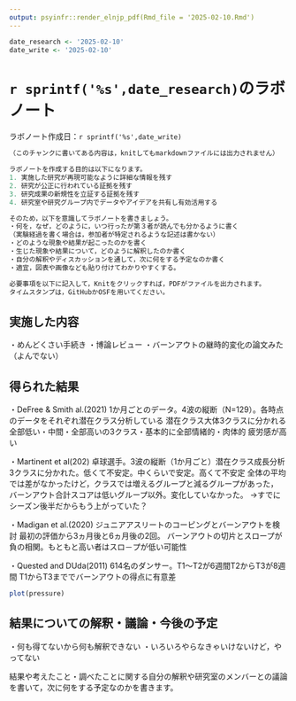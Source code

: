 ```yaml
---
output: psyinfr::render_elnjp_pdf(Rmd_file = '2025-02-10.Rmd')
---
```


```r
date_research <- '2025-02-10'
date_write <- '2025-02-10'
```

# `r sprintf('%s',date_research)`のラボノート

ラボノート作成日：`r sprintf('%s',date_write)`


```r
（このチャンクに書いてある内容は，knitしてもmarkdownファイルには出力されません）

ラボノートを作成する目的は以下になります。
1. 実施した研究が再現可能なように詳細な情報を残す
2. 研究が公正に行われている証拠を残す
3. 研究成果の新規性を立証する証拠を残す
4. 研究室や研究グループ内でデータやアイデアを共有し有効活用する

そのため，以下を意識してラボノートを書きましょう。
・何を，なぜ，どのように，いつ行ったが第３者が読んでも分かるように書く
（実験経過を書く場合は，参加者が特定されるような記述は書かない）
・どのような現象や結果が起こったのかを書く
・生じた現象や結果について，どのように解釈したのか書く
・自分の解釈やディスカッションを通して，次に何をする予定なのか書く
・適宜，図表や画像なども貼り付けてわかりやすくする。

必要事項を以下に記入して，Knitをクリックすれば，PDFがファイルを出力されます。
タイムスタンプは，GitHubかOSFを用いてください。
```

## 実施した内容
・めんどくさい手続き
・博論レビュー
・バーンアウトの継時的変化の論文みた（よんでない）

## 得られた結果

・DeFree & Smith al.(2021)
1か月ごとのデータ。4波の縦断（N=129）。各時点のデータをそれぞれ潜在クラス分析している
潜在クラス大体3クラスに分かれる
全部低い・中間・全部高いの3クラス・基本的に全部情緒的・肉体的
疲労感が高い

・Martinent et al(202)
卓球選手。3波の縦断（1か月ごと）潜在クラス成長分析
3クラスに分かれた。低くて不安定。中くらいで安定。高くて不安定
全体の平均では差がなかったけど，クラスでは増えるグループと減るグループがあった，
バーンアウト合計スコアは低いグループ以外。変化していなかった。
→すでにシーズン後半だからもう上がっていた？

・Madigan et al.(2020)
ジュニアアスリートのコーピングとバーンアウトを検討
最初の評価から3ヵ月後と6ヵ月後の2回。
バーンアウトの切片とスロープが負の相関。もともと高い者はスロ－プが低い可能性

・Quested and DUda(2011)
614名のダンサー。T1～T2が6週間T2からT3が8週間
T1からT3まででバーンアウトの得点に有意差

```r
plot(pressure)
```


## 結果についての解釈・議論・今後の予定

・何も得てないから何も解釈できない
・いろいろやらなきゃいけないけど，やってない


結果や考えたこと・調べたことに関する自分の解釈や研究室のメンバーとの議論を書いて，次に何をする予定なのかを書きます。
